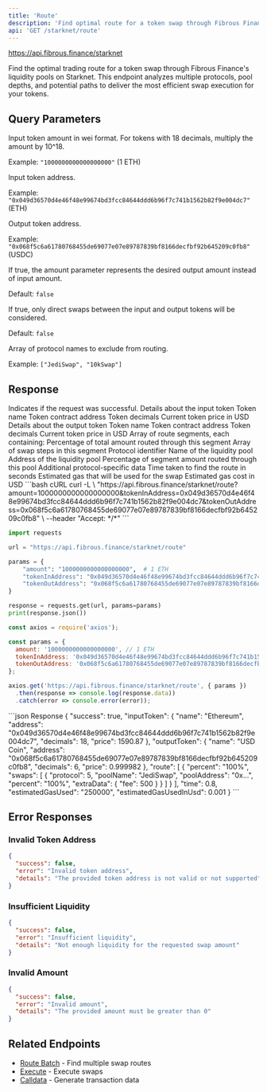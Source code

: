 ```yaml
---
title: 'Route'
description: 'Find optimal route for a token swap through Fibrous Finance on Starknet'
api: 'GET /starknet/route'
---
```


https://api.fibrous.finance/starknet

Find the optimal trading route for a token swap through Fibrous Finance's liquidity pools on Starknet. This endpoint analyzes multiple protocols, pool depths, and potential paths to deliver the most efficient swap execution for your tokens.

## Query Parameters

<ParamField query="amount" type="string" required>
  Input token amount in wei format. For tokens with 18 decimals, multiply the amount by 10^18.
  
  Example: `"1000000000000000000"` (1 ETH)
</ParamField>

<ParamField query="tokenInAddress" type="string" required>
  Input token address.
  
  Example: `"0x049d36570d4e46f48e99674bd3fcc84644ddd6b96f7c741b1562b82f9e004dc7"` (ETH)
</ParamField>

<ParamField query="tokenOutAddress" type="string" required>
  Output token address.
  
  Example: `"0x068f5c6a61780768455de69077e07e89787839bf8166decfbf92b645209c0fb8"` (USDC)
</ParamField>

<ParamField query="reverse" type="boolean">
  If true, the amount parameter represents the desired output amount instead of input amount.
  
  Default: `false`
</ParamField>

<ParamField query="direct" type="boolean">
  If true, only direct swaps between the input and output tokens will be considered.
  
  Default: `false`
</ParamField>

<ParamField query="excludeProtocols" type="array[string]">
  Array of protocol names to exclude from routing.
  
  Example: `["JediSwap", "10kSwap"]`
</ParamField>

## Response

<ResponseField name="success" type="boolean">
  Indicates if the request was successful.
</ResponseField>

<ResponseField name="inputToken" type="object">
  Details about the input token
  <Expandable>
    <ResponseField name="name" type="string">Token name</ResponseField>
    <ResponseField name="address" type="string">Token contract address</ResponseField>
    <ResponseField name="decimals" type="number">Token decimals</ResponseField>
    <ResponseField name="price" type="number">Current token price in USD</ResponseField>
  </Expandable>
</ResponseField>

<ResponseField name="outputToken" type="object">
  Details about the output token
  <Expandable>
    <ResponseField name="name" type="string">Token name</ResponseField>
    <ResponseField name="address" type="string">Token contract address</ResponseField>
    <ResponseField name="decimals" type="number">Token decimals</ResponseField>
    <ResponseField name="price" type="number">Current token price in USD</ResponseField>
  </Expandable>
</ResponseField>

<ResponseField name="route" type="array">
  Array of route segments, each containing:
  <Expandable>
    <ResponseField name="percent" type="string">Percentage of total amount routed through this segment</ResponseField>
    <ResponseField name="swaps" type="array">
      Array of swap steps in this segment
      <Expandable>
        <ResponseField name="protocol" type="number">Protocol identifier</ResponseField>
        <ResponseField name="poolName" type="string">Name of the liquidity pool</ResponseField>
        <ResponseField name="poolAddress" type="string">Address of the liquidity pool</ResponseField>
        <ResponseField name="percent" type="string">Percentage of segment amount routed through this pool</ResponseField>
        <ResponseField name="extraData" type="object">Additional protocol-specific data</ResponseField>
      </Expandable>
    </ResponseField>
  </Expandable>
</ResponseField>

<ResponseField name="time" type="number">
  Time taken to find the route in seconds
</ResponseField>

<ResponseField name="estimatedGasUsed" type="string">
  Estimated gas that will be used for the swap
</ResponseField>

<ResponseField name="estimatedGasUsedInUsd" type="number">
  Estimated gas cost in USD
</ResponseField>

<RequestExample>
```bash cURL
curl -L \
  "https://api.fibrous.finance/starknet/route?amount=1000000000000000000&tokenInAddress=0x049d36570d4e46f48e99674bd3fcc84644ddd6b96f7c741b1562b82f9e004dc7&tokenOutAddress=0x068f5c6a61780768455de69077e07e89787839bf8166decfbf92b645209c0fb8" \
  --header "Accept: */*"
```

```python Python
import requests

url = "https://api.fibrous.finance/starknet/route"

params = {
    "amount": "1000000000000000000",  # 1 ETH
    "tokenInAddress": "0x049d36570d4e46f48e99674bd3fcc84644ddd6b96f7c741b1562b82f9e004dc7",
    "tokenOutAddress": "0x068f5c6a61780768455de69077e07e89787839bf8166decfbf92b645209c0fb8"
}

response = requests.get(url, params=params)
print(response.json())
```

```javascript JavaScript
const axios = require('axios');

const params = {
  amount: '1000000000000000000', // 1 ETH
  tokenInAddress: '0x049d36570d4e46f48e99674bd3fcc84644ddd6b96f7c741b1562b82f9e004dc7',
  tokenOutAddress: '0x068f5c6a61780768455de69077e07e89787839bf8166decfbf92b645209c0fb8'
};

axios.get('https://api.fibrous.finance/starknet/route', { params })
  .then(response => console.log(response.data))
  .catch(error => console.error(error));
```
</RequestExample>

<ResponseExample>
```json Response
{
  "success": true,
  "inputToken": {
    "name": "Ethereum",
    "address": "0x049d36570d4e46f48e99674bd3fcc84644ddd6b96f7c741b1562b82f9e004dc7",
    "decimals": 18,
    "price": 1590.87
  },
  "outputToken": {
    "name": "USD Coin",
    "address": "0x068f5c6a61780768455de69077e07e89787839bf8166decfbf92b645209c0fb8",
    "decimals": 6,
    "price": 0.999982
  },
  "route": [
    {
      "percent": "100%",
      "swaps": [
        {
          "protocol": 5,
          "poolName": "JediSwap",
          "poolAddress": "0x...",
          "percent": "100%",
          "extraData": {
            "fee": 500
          }
        }
      ]
    }
  ],
  "time": 0.8,
  "estimatedGasUsed": "250000",
  "estimatedGasUsedInUsd": 0.001
}
```
</ResponseExample>

## Error Responses

### Invalid Token Address

```json
{
  "success": false,
  "error": "Invalid token address",
  "details": "The provided token address is not valid or not supported"
}
```

### Insufficient Liquidity

```json
{
  "success": false,
  "error": "Insufficient liquidity",
  "details": "Not enough liquidity for the requested swap amount"
}
```

### Invalid Amount

```json
{
  "success": false,
  "error": "Invalid amount",
  "details": "The provided amount must be greater than 0"
}
```

## Related Endpoints

- [Route Batch](/api-reference/starknet/endpoint/routeBatch) - Find multiple swap routes
- [Execute](/api-reference/starknet/endpoint/execute) - Execute swaps
- [Calldata](/api-reference/starknet/endpoint/calldata) - Generate transaction data
